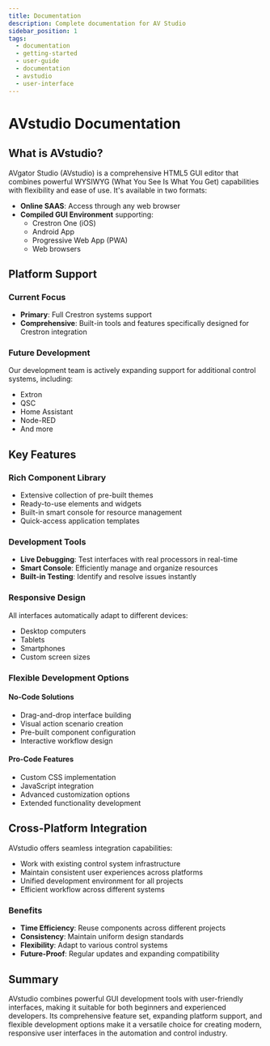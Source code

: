 ```yaml
---
title: Documentation
description: Complete documentation for AV Studio
sidebar_position: 1
tags:
  - documentation
  - getting-started
  - user-guide
  - documentation
  - avstudio
  - user-interface
---
```



# AVstudio Documentation

## What is AVstudio?

AVgator Studio (AVstudio) is a comprehensive HTML5 GUI editor that combines powerful WYSIWYG (What You See Is What You Get) capabilities with flexibility and ease of use. It's available in two formats:

- **Online SAAS**: Access through any web browser
- **Compiled GUI Environment** supporting:
  - Crestron One (iOS)
  - Android App
  - Progressive Web App (PWA)
  - Web browsers

## Platform Support

### Current Focus
- **Primary**: Full Crestron systems support
- **Comprehensive**: Built-in tools and features specifically designed for Crestron integration

### Future Development
Our development team is actively expanding support for additional control systems, including:
- Extron
- QSC
- Home Assistant
- Node-RED
- And more

## Key Features

### Rich Component Library
- Extensive collection of pre-built themes
- Ready-to-use elements and widgets
- Built-in smart console for resource management
- Quick-access application templates

### Development Tools
- **Live Debugging**: Test interfaces with real processors in real-time
- **Smart Console**: Efficiently manage and organize resources
- **Built-in Testing**: Identify and resolve issues instantly

### Responsive Design
All interfaces automatically adapt to different devices:
- Desktop computers
- Tablets
- Smartphones
- Custom screen sizes

### Flexible Development Options

#### No-Code Solutions
- Drag-and-drop interface building
- Visual action scenario creation
- Pre-built component configuration
- Interactive workflow design

#### Pro-Code Features
- Custom CSS implementation
- JavaScript integration
- Advanced customization options
- Extended functionality development

## Cross-Platform Integration

AVstudio offers seamless integration capabilities:
- Work with existing control system infrastructure
- Maintain consistent user experiences across platforms
- Unified development environment for all projects
- Efficient workflow across different systems

### Benefits
- **Time Efficiency**: Reuse components across different projects
- **Consistency**: Maintain uniform design standards
- **Flexibility**: Adapt to various control systems
- **Future-Proof**: Regular updates and expanding compatibility

## Summary

AVstudio combines powerful GUI development tools with user-friendly interfaces, making it suitable for both beginners and experienced developers. Its comprehensive feature set, expanding platform support, and flexible development options make it a versatile choice for creating modern, responsive user interfaces in the automation and control industry.


